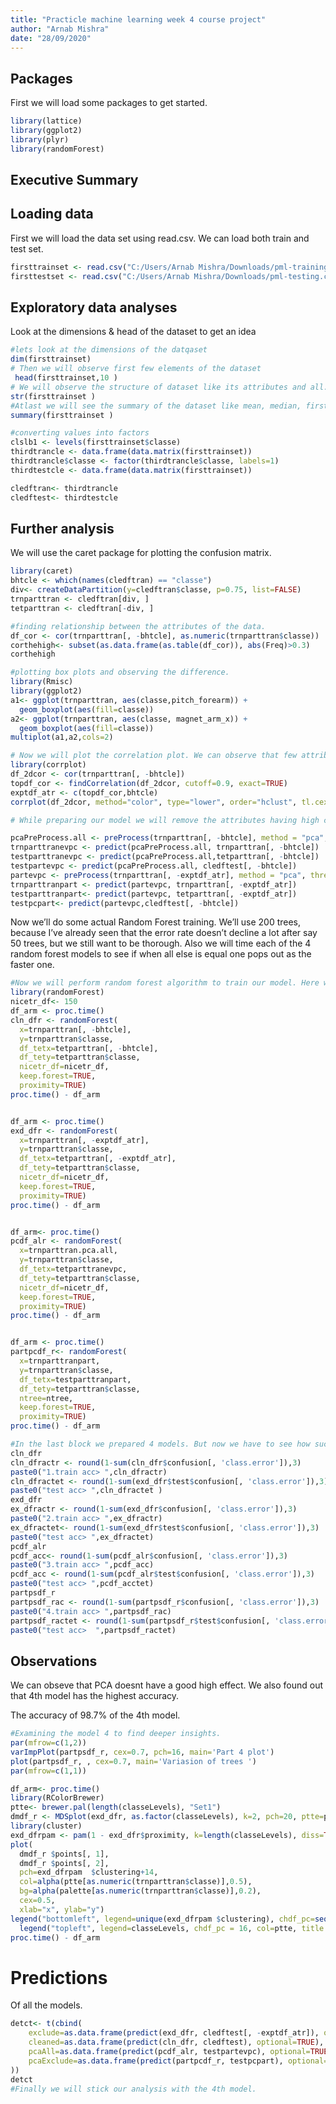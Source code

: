 ---
title: "Practicle machine learning week 4 course project"
author: "Arnab Mishra"
date: "28/09/2020"
---
## Packages 
First we will load some packages to get started.
```{r setup, include=FALSE}

library(lattice)
library(ggplot2)
library(plyr)
library(randomForest)
```

## Executive Summary


## Loading data
First we will load the data set using read.csv. We can load both train and test set.

```{r}
firsttrainset <- read.csv("C:/Users/Arnab Mishra/Downloads/pml-training.csv")
firsttestset <- read.csv("C:/Users/Arnab Mishra/Downloads/pml-testing.csv")
```

## Exploratory data analyses 

Look at the dimensions & head of the dataset to get an idea
```{r}
#lets look at the dimensions of the datqaset
dim(firsttrainset)
# Then we will observe first few elements of the dataset
 head(firsttrainset,10 )
# We will observe the structure of dataset like its attributes and all.
str(firsttrainset )
#Atlast we will see the summary of the dataset like mean, median, first quartile element etc.
summary(firsttrainset )
```


```{r echo=TRUE}
#converting values into factors
clslb1 <- levels(firsttrainset$classe)
thirdtrancle <- data.frame(data.matrix(firsttrainset))
thirdtrancle$classe <- factor(thirdtrancle$classe, labels=1)
thirdtestcle <- data.frame(data.matrix(firsttrainset))
```


```{r}
cledftran<- thirdtrancle
cledftest<- thirdtestcle 
```


## Further analysis
We will use the caret package for plotting the confusion matrix.
```{r}
library(caret)
bhtcle <- which(names(cledftran) == "classe")
div<- createDataPartition(y=cledftran$classe, p=0.75, list=FALSE)
trnparttran <- cledftran[div, ]
tetparttran <- cledftran[-div, ]
```



```{r}
#finding relationship between the attributes of the data.
df_cor <- cor(trnparttran[, -bhtcle], as.numeric(trnparttran$classe))
corthehigh<- subset(as.data.frame(as.table(df_cor)), abs(Freq)>0.3)
corthehigh
```


```{r}
#plotting box plots and observing the difference.
library(Rmisc)
library(ggplot2)
a1<- ggplot(trnparttran, aes(classe,pitch_forearm)) + 
  geom_boxplot(aes(fill=classe))
a2<- ggplot(trnparttran, aes(classe, magnet_arm_x)) + 
  geom_boxplot(aes(fill=classe))
multiplot(a1,a2,cols=2)
```


```{r eval=FALSE, include=FALSE}
# Now we will plot the correlation plot. We can observe that few attributes of data has high correlation.
library(corrplot)
df_2dcor <- cor(trnparttran[, -bhtcle])
topdf_cor <- findCorrelation(df_2dcor, cutoff=0.9, exact=TRUE)
exptdf_atr <- c(topdf_cor,bhtcle)
corrplot(df_2dcor, method="color", type="lower", order="hclust", tl.cex=0.70, tl.col="green", tl.srt = 45, diag = FALSE)
```



```{r echo=TRUE}
# While preparing our model we will remove the attributes having high correlation. Also we will use dimensional reduction method to hide unneccessary parts of data and combine all the data which are required.

pcaPreProcess.all <- preProcess(trnparttran[, -bhtcle], method = "pca", thresh = 0.99)
trnparttranevpc <- predict(pcaPreProcess.all, trnparttran[, -bhtcle])
testparttranevpc <- predict(pcaPreProcess.all,tetparttran[, -bhtcle])
testpartevpc <- predict(pcaPreProcess.all, cledftest[, -bhtcle])
partevpc <- preProcess(trnparttran[, -exptdf_atr], method = "pca", thresh = 0.99)
trnparttranpart <- predict(partevpc, trnparttran[, -exptdf_atr])
testparttranpart<- predict(partevpc, tetparttran[, -exptdf_atr])
testpcpart<- predict(partevpc,cledftest[, -bhtcle])
```

Now we'll do some actual Random Forest training.
We'll use 200 trees, because I've already seen that the error rate doesn't decline a lot after say 50 trees, but we still want to be thorough.
Also we will time each of the 4 random forest models to see if when all else is equal one pops out as the faster one.

```{r eval=FALSE, include=FALSE}
#Now we will perform random forest algorithm to train our model. Here we will take 150 trees which can be sufficient.
library(randomForest)
nicetr_df<- 150 
df_arm <- proc.time()
cln_dfr <- randomForest(
  x=trnparttran[, -bhtcle], 
  y=trnparttran$classe,
  df_tetx=tetparttran[, -bhtcle], 
  df_tety=tetparttran$classe, 
  nicetr_df=nicetr_df,
  keep.forest=TRUE,
  proximity=TRUE) 
proc.time() - df_arm


df_arm <- proc.time()
exd_dfr <- randomForest(
  x=trnparttran[, -exptdf_atr], 
  y=trnparttran$classe,
  df_tetx=tetparttran[, -exptdf_atr], 
  df_tety=tetparttran$classe, 
  nicetr_df=nicetr_df,
  keep.forest=TRUE,
  proximity=TRUE) 
proc.time() - df_arm


df_arm<- proc.time()
pcdf_alr <- randomForest(
  x=trnparttran.pca.all, 
  y=trnparttran$classe,
  df_tetx=tetparttranevpc, 
  df_tety=tetparttran$classe, 
  nicetr_df=nicetr_df,
  keep.forest=TRUE,
  proximity=TRUE) 
proc.time() - df_arm


df_arm <- proc.time()
partpcdf_r<- randomForest(
  x=trnparttranpart, 
  y=trnparttran$classe,
  df_tetx=testparttranpart, 
  df_tety=tetparttran$classe, 
  ntree=ntree,
  keep.forest=TRUE,
  proximity=TRUE) 
proc.time() - df_arm
```

```{r eval=FALSE, include=FALSE}
#In the last block we prepared 4 models. But now we have to see how sucessesful in traing the model. This can be achieved by observing the accuracy of each model.
cln_dfr
cln_dfractr <- round(1-sum(cln_dfr$confusion[, 'class.error']),3)
paste0("1.train acc> ",cln_dfractr)
cln_dfractet <- round(1-sum(exd_dfr$test$confusion[, 'class.error']),3)
paste0("test acc> ",cln_dfractet )
exd_dfr
ex_dfractr <- round(1-sum(exd_dfr$confusion[, 'class.error']),3)
paste0("2.train acc> ",ex_dfractr)
ex_dfractet<- round(1-sum(exd_dfr$test$confusion[, 'class.error']),3)
paste0("test acc> ",ex_dfractet)
pcdf_alr
pcdf_acc<- round(1-sum(pcdf_alr$confusion[, 'class.error']),3)
paste0("3.train acc> ",pcdf_acc)
pcdf_acc <- round(1-sum(pcdf_alr$test$confusion[, 'class.error']),3)
paste0("test acc> ",pcdf_acctet)
partpsdf_r
partpsdf_rac <- round(1-sum(partpsdf_r$confusion[, 'class.error']),3)
paste0("4.train acc> ",partpsdf_rac)
partpsdf_ractet <- round(1-sum(partpsdf_r$test$confusion[, 'class.error']),3)
paste0("test acc>  ",partpsdf_ractet)
```

## Observations

We can obseve that PCA doesnt have a good high effect. We also found out that 4th model has the highest accuracy.

The accuracy of 98.7% of the 4th model.

```{r eval=FALSE, include=FALSE}
#Examining the model 4 to find deeper insights.
par(mfrow=c(1,2)) 
varImpPlot(partpsdf_r, cex=0.7, pch=16, main='Part 4 plot')
plot(partpsdf_r, , cex=0.7, main='Variasion of trees ')
par(mfrow=c(1,1)) 
```

```{r eval=FALSE, include=FALSE}
df_arm<- proc.time()
library(RColorBrewer)
ptte<- brewer.pal(length(classeLevels), "Set1")
dmdf_r <- MDSplot(exd_dfr, as.factor(classeLevels), k=2, pch=20, ptte=ptte)
library(cluster)
exd_dfrpam <- pam(1 - exd_dfr$proximity, k=length(classeLevels), diss=TRUE)
plot(
  dmdf_r $points[, 1], 
  dmdf_r $points[, 2], 
  pch=exd_dfrpam  $clustering+14, 
  col=alpha(ptte[as.numeric(trnparttran$classe)],0.5), 
  bg=alpha(palette[as.numeric(trnparttran$classe)],0.2), 
  cex=0.5,
  xlab="x", ylab="y")
legend("bottomleft", legend=unique(exd_dfrpam $clustering), chdf_pc=seq(15,14+length(classeLevels)), title = "class plot")
  legend("topleft", legend=classeLevels, chdf_pc = 16, col=ptte, title = "distribution")
proc.time() - df_arm
```

# Predictions
Of all the models.

```{r eval=FALSE, include=FALSE}
detct<- t(cbind(
    exclude=as.data.frame(predict(exd_dfr, cledftest[, -exptdf_atr]), optional=TRUE),
    cleaned=as.data.frame(predict(cln_dfr, cledftest), optional=TRUE),
    pcaAll=as.data.frame(predict(pcdf_alr, testpartevpc), optional=TRUE),
    pcaExclude=as.data.frame(predict(partpcdf_r, testpcpart), optional=TRUE)
))
detct
#Finally we will stick our analysis with the 4th model.
```
